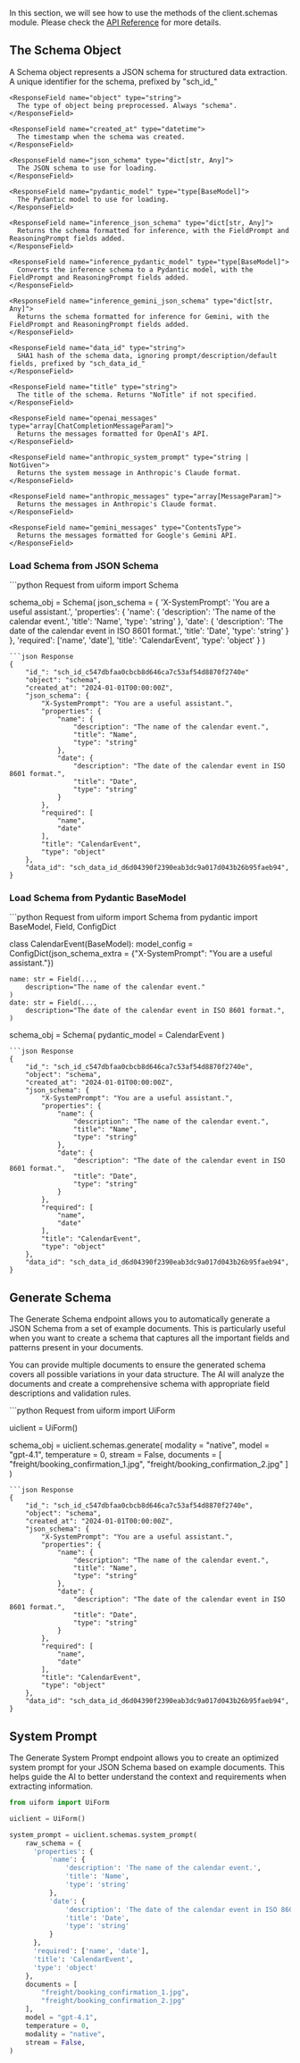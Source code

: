 In this section, we will see how to use the methods of the client.schemas module. Please check the [API Reference](https://docs.uiform.com/api-reference/schema/generate) for more details.

## The Schema Object
<ResponseField name="Schema Object" type="object">
  A Schema object represents a JSON schema for structured data extraction.
  <Expandable title="properties">
    <ResponseField name="id" type="string">
      A unique identifier for the schema, prefixed by "sch_id_"
    </ResponseField>

    <ResponseField name="object" type="string">
      The type of object being preprocessed. Always "schema".
    </ResponseField>

    <ResponseField name="created_at" type="datetime">
      The timestamp when the schema was created.
    </ResponseField>

    <ResponseField name="json_schema" type="dict[str, Any]">
      The JSON schema to use for loading.
    </ResponseField>

    <ResponseField name="pydantic_model" type="type[BaseModel]">
      The Pydantic model to use for loading.
    </ResponseField>

    <ResponseField name="inference_json_schema" type="dict[str, Any]">
      Returns the schema formatted for inference, with the FieldPrompt and ReasoningPrompt fields added.
    </ResponseField>

    <ResponseField name="inference_pydantic_model" type="type[BaseModel]">
      Converts the inference schema to a Pydantic model, with the FieldPrompt and ReasoningPrompt fields added.
    </ResponseField>

    <ResponseField name="inference_gemini_json_schema" type="dict[str, Any]">
      Returns the schema formatted for inference for Gemini, with the FieldPrompt and ReasoningPrompt fields added.
    </ResponseField>

    <ResponseField name="data_id" type="string">
      SHA1 hash of the schema data, ignoring prompt/description/default fields, prefixed by "sch_data_id_"
    </ResponseField>

    <ResponseField name="title" type="string">
      The title of the schema. Returns "NoTitle" if not specified.
    </ResponseField>

    <ResponseField name="openai_messages" type="array[ChatCompletionMessageParam]">
      Returns the messages formatted for OpenAI's API.
    </ResponseField>

    <ResponseField name="anthropic_system_prompt" type="string | NotGiven">
      Returns the system message in Anthropic's Claude format.
    </ResponseField>

    <ResponseField name="anthropic_messages" type="array[MessageParam]">
      Returns the messages in Anthropic's Claude format.
    </ResponseField>

    <ResponseField name="gemini_messages" type="ContentsType">
      Returns the messages formatted for Google's Gemini API.
    </ResponseField>
  </Expandable>
</ResponseField>




### Load Schema from JSON Schema

<CodeGroup>
```python Request
from uiform import Schema

schema_obj = Schema(
    json_schema = {
      'X-SystemPrompt': 'You are a useful assistant.',
      'properties': {
          'name': {
              'description': 'The name of the calendar event.',
              'title': 'Name',
              'type': 'string'
          },
          'date': {
              'description': 'The date of the calendar event in ISO 8601 format.',
              'title': 'Date',
              'type': 'string'
          }
      },
      'required': ['name', 'date'],
      'title': 'CalendarEvent',
      'type': 'object'
  }
)
```
```json Response
{
    "id_": "sch_id_c547dbfaa0cbcb8d646ca7c53af54d8870f2740e"
    "object": "schema",
    "created_at": "2024-01-01T00:00:00Z",
    "json_schema": {
        "X-SystemPrompt": "You are a useful assistant.",
        "properties": {
            "name": {
                "description": "The name of the calendar event.",
                "title": "Name",
                "type": "string"
            },
            "date": {
                "description": "The date of the calendar event in ISO 8601 format.",
                "title": "Date",
                "type": "string"
            }
        },
        "required": [
            "name",
            "date"
        ],
        "title": "CalendarEvent",
        "type": "object"
    },
    "data_id": "sch_data_id_d6d04390f2390eab3dc9a017d043b26b95faeb94",
}
```

</CodeGroup>


### Load Schema from Pydantic BaseModel

<CodeGroup>
```python Request
from uiform import Schema
from pydantic import BaseModel, Field, ConfigDict

class CalendarEvent(BaseModel):
    model_config = ConfigDict(json_schema_extra = {"X-SystemPrompt": "You are a useful assistant."})

    name: str = Field(...,
        description="The name of the calendar event."
    )
    date: str = Field(...,
        description="The date of the calendar event in ISO 8601 format.",
    )

schema_obj = Schema(
    pydantic_model = CalendarEvent
)
```
```json Response
{
    "id_": "sch_id_c547dbfaa0cbcb8d646ca7c53af54d8870f2740e",
    "object": "schema",
    "created_at": "2024-01-01T00:00:00Z",
    "json_schema": {
        "X-SystemPrompt": "You are a useful assistant.",
        "properties": {
            "name": {
                "description": "The name of the calendar event.",
                "title": "Name",
                "type": "string"
            },
            "date": {
                "description": "The date of the calendar event in ISO 8601 format.",
                "title": "Date",
                "type": "string"
            }
        },
        "required": [
            "name",
            "date"
        ],
        "title": "CalendarEvent",
        "type": "object"
    },
    "data_id": "sch_data_id_d6d04390f2390eab3dc9a017d043b26b95faeb94",
}
```

</CodeGroup>


## Generate Schema

The Generate Schema endpoint allows you to automatically generate a JSON Schema from a set of example documents. This is particularly useful when you want to create a schema that captures all the important fields and patterns present in your documents.

You can provide multiple documents to ensure the generated schema covers all possible variations in your data structure. The AI will analyze the documents and create a comprehensive schema with appropriate field descriptions and validation rules.


<CodeGroup>
```python Request
from uiform import UiForm

uiclient = UiForm()

schema_obj = uiclient.schemas.generate(
    modality = "native",
    model = "gpt-4.1",
    temperature = 0,
    stream = False,
    documents = [
        "freight/booking_confirmation_1.jpg",
        "freight/booking_confirmation_2.jpg"
    ]
)
```
```json Response
{
    "id_": "sch_id_c547dbfaa0cbcb8d646ca7c53af54d8870f2740e",
    "object": "schema",
    "created_at": "2024-01-01T00:00:00Z",
    "json_schema": {
        "X-SystemPrompt": "You are a useful assistant.",
        "properties": {
            "name": {
                "description": "The name of the calendar event.",
                "title": "Name",
                "type": "string"
            },
            "date": {
                "description": "The date of the calendar event in ISO 8601 format.",
                "title": "Date",
                "type": "string"
            }
        },
        "required": [
            "name",
            "date"
        ],
        "title": "CalendarEvent",
        "type": "object"
    },
    "data_id": "sch_data_id_d6d04390f2390eab3dc9a017d043b26b95faeb94",
}
```

</CodeGroup>

## System Prompt

The Generate System Prompt endpoint allows you to create an optimized system prompt for your JSON Schema based on example documents. This helps guide the AI to better understand the context and requirements when extracting information.

```python
from uiform import UiForm

uiclient = UiForm()

system_prompt = uiclient.schemas.system_prompt(
    raw_schema = {
      'properties': {
          'name': {
              'description': 'The name of the calendar event.',
              'title': 'Name',
              'type': 'string'
          },
          'date': {
              'description': 'The date of the calendar event in ISO 8601 format.',
              'title': 'Date',
              'type': 'string'
          }
      },
      'required': ['name', 'date'],
      'title': 'CalendarEvent',
      'type': 'object'
    },
    documents = [
        "freight/booking_confirmation_1.jpg",
        "freight/booking_confirmation_2.jpg"
    ],
    model = "gpt-4.1",
    temperature = 0,
    modality = "native",
    stream = False,
)
```
